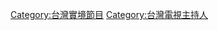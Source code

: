 {{Catnav|頁面分類|人物|各國人物|各國主持人|台灣主持人|台灣電視節目主持人}}
{{Catnav|頁面分類|...|電視|各國電視|台灣電視|台灣電視節目主持人}}
{{Catnav|頁面分類|...|電視|各國電視|台灣電視|台灣實境節目}}
{{Catnav|頁面分類|各種主題的頁面分類|按國家分類|各國人物|台灣人|各職業台灣人|台灣藝人}}
{{Catnav|頁面分類|人物|各大洲人物|亞洲人|台灣人|各職業台灣人|台灣藝人}}
{{Catnav|頁面分類|人物|各國人物|台灣人|各職業台灣人|台灣藝人}}
[[Category:台灣實境節目‎|Category:台灣實境節目‎]]
[[Category:台灣電視主持人|Category:台灣電視主持人]]